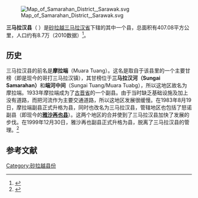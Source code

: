 {{noteTA|G1=melayu}}
{{Infobox Settlement
|name=三马拉汉县
|official_name=Daerah Samarahan
|image_blank_emblem = Flag of Sarawak.svg
|blank_emblem_type = 砂拉越州
|image_map = 
|mapsize=225px
|subdivision_type=州属
|subdivision_name=[[砂拉越|砂拉越]]
|subdivision_type1=省
|subdivision_name1=[[三马拉汉县|三马拉汉县]]
|subdivision_type2=
|subdivision_name2=
|area_total_km2 = 407.08
|population_total = 87923
|population_density_km2 = auto
|population_as_of = 2010
|blank2_name = 族群
|blank2_info = [[马来人|马来人]] (47.9%), [[伊班族|伊班人]] (21.2%), [[华人|华人]] (19.2%) , [[比达友族|比达友]] (6.8%)与 其他 (4.9%) 
|seat_type =县城
|seat = [[哥打三马拉汉市|哥打三马拉汉市]]镇
|parts_type = 地方政府
|parts = [[哥打三马拉汉市议会|哥打三马拉汉市议会]] ''Kota Samarahan Municipal Council (MPS)''
|website=[https://web.archive.org/web/20120627124421/http://www.samarahando.sarawak.gov.my/modules/web/page.php?id=44&menu_id=0&sub_id=81&menu_id=0&sub_id=79 三马拉汉县公署官方网站]{{ms}}
}}
[[File:Map_of_Samarahan_District,_Sarawak.svg|thumb]]

'''三马拉汉县'''（''{{lang-en|Samarahan District}} {{lang-ms|Daerah Samarahan}}''）是[[砂拉越|砂拉越]][[三马拉汉省|三马拉汉省]]下辖的其中一个县，总面积有407.08平方公里，人口约有8.7万（2010数据）<ref>{{cite web |title=2010年马来西亚人口和房屋普查：马来西亚人口分布 |publisher=马来西亚国家统计局 |date=2010年更新 |url=http://www.statistics.gov.my/portal/download_Population/files/census2010/Taburan_Penduduk_dan_Ciri-ciri_Asas_Demografi.pdf |accessdate=2011年12月23日 |deadurl=yes |archiveurl=https://web.archive.org/web/20140522234002/http://www.statistics.gov.my/portal/download_Population/files/census2010/Taburan_Penduduk_dan_Ciri-ciri_Asas_Demografi.pdf |archivedate=2014年5月22日 }}</ref>。

== 历史 ==
三马拉汉县的前名是'''摩拉端'''（Muara Tuang）。这名是取自于该县里的一个主要甘榜（即是现今的哥打三马拉汉镇），其甘榜位于'''三马拉汉河（Sungai Samarahan）'''和'''端河中间'''（Sungai Tuang/Muara Tuabg），所以这地区故名为摩拉端。1933年摩拉端成为了[[古晋省|古晋省]]的一个副县。由于当时缺乏基础设施及加上没有道路，而把河流作为主要交通道路，所以这地区发展很缓慢。在1983年8月19日，摩拉端副县正式升格为县，同时也改名为三马拉汉县，管辖地区也包括了怒诺副县（即现今的'''[[雅沙再也县|雅沙再也县]]'''）。这两个地区的合并使到了三马拉汉县加快了发展的步伐。在1999年12月30日，雅沙再也副县正式升格为县，脱离了三马拉汉县的管理。<ref>{{cite web| title =三马拉汉县背景| publisher =三马拉汉县公署| date =2011-12-23| url =http://www.samarahando.sarawak.gov.my/modules/web/page.php?id=44&menu_id=0&sub_id=81&menu_id=0&sub_id=79| accessdate =2011年12月23日| deadurl =yes| archiveurl =https://web.archive.org/web/20120627124421/http://www.samarahando.sarawak.gov.my/modules/web/page.php?id=44&menu_id=0&sub_id=81&menu_id=0&sub_id=79| archivedate =2012年6月27日}}</ref>

== 参考文献 ==
{{reflist}}

{{砂拉越}}
{{马来西亚县份}}

[[Category:砂拉越县份|Category:砂拉越县份]]